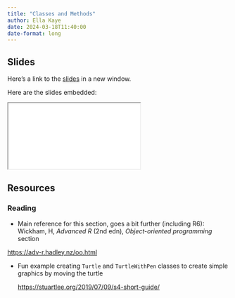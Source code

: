 ```yaml
---
title: "Classes and Methods"
author: Ella Kaye
date: 2024-03-18T11:40:00
date-format: long
---
```


## Slides

Here's a link to the [slides](/slides/03-classes-methods/index.qmd){target="_blank"} in a new window. 

Here are the slides embedded:

<iframe class="slide-deck ar3x2" src="/slides/03-classes-methods/index.html" title="03-classes-methods slides">
</iframe>

## Resources

### Reading

-  Main reference for this section, goes a bit further (including R6):
Wickham, H, _Advanced R_ (2nd edn), _Object-oriented programming_ section

  <https://adv-r.hadley.nz/oo.html>

- Fun example creating `Turtle` and `TurtleWithPen` classes to create simple graphics by moving the turtle

  <https://stuartlee.org/2019/07/09/s4-short-guide/> 
